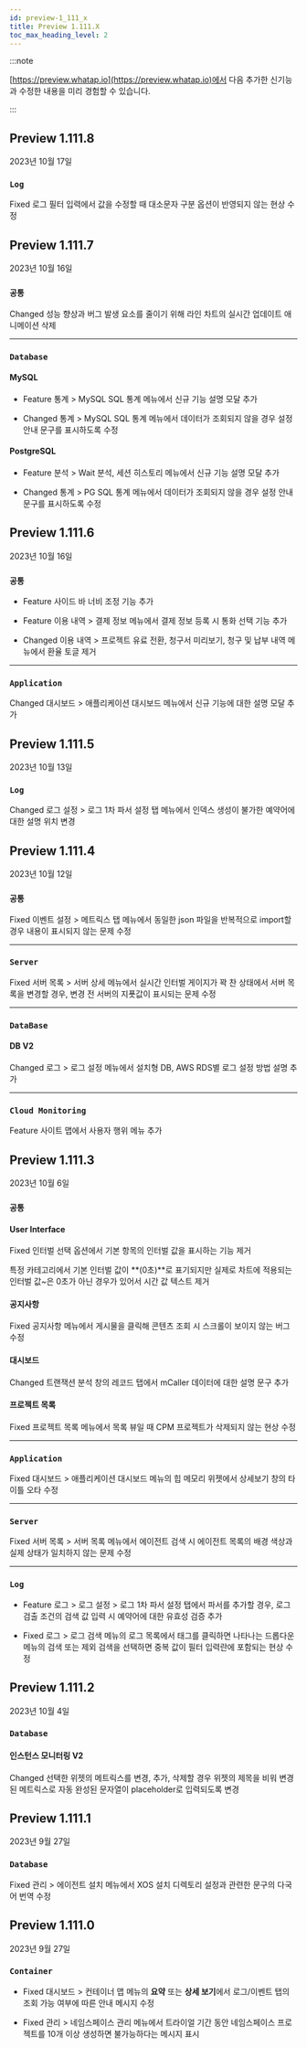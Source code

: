 ```yaml
---
id: preview-1_111_x
title: Preview 1.111.X
toc_max_heading_level: 2
---
```


<head>
<meta name="robots" content="noindex, nofollow"/>
</head>

:::note

[https://preview.whatap.io](https://preview.whatap.io)에서 다음 추가한 신기능과 수정한 내용을 미리 경험할 수 있습니다. 

:::


## Preview 1.111.8

2023년 10월 17일

<div class='indentTab'>

### `Log`

<p><Status>Fixed</Status> 로그 필터 입력에서 값을 수정할 때 <UI>대소문자 구분</UI> 옵션이 반영되지 않는 현상 수정</p>

</div>

## Preview 1.111.7

2023년 10월 16일

<div class='indentTab'>

### `공통`

<p><Status>Changed</Status> 성능 향상과 버그 발생 요소를 줄이기 위해 라인 차트의 실시간 업데이트 애니메이션 삭제</p>

---

### `Database`

#### MySQL

- <Status>Feature</Status> <UI>통계</UI> > <UI>MySQL SQL 통계</UI> 메뉴에서 신규 기능 설명 모달 추가

- <Status>Changed</Status> <UI>통계</UI> > <UI>MySQL SQL 통계</UI> 메뉴에서 데이터가 조회되지 않을 경우 설정 안내 문구를 표시하도록 수정

#### PostgreSQL

- <Status>Feature</Status> <UI>분석</UI> > <UI>Wait 분석</UI>, <UI>세션 히스토리</UI> 메뉴에서 신규 기능 설명 모달 추가 

- <Status>Changed</Status> <UI>통계</UI> > <UI>PG SQL 통계</UI> 메뉴에서 데이터가 조회되지 않을 경우 설정 안내 문구를 표시하도록 수정

</div>

## Preview 1.111.6

2023년 10월 16일

<div class='indentTab'>

### `공통`

- <Status>Feature</Status> 사이드 바 너비 조정 기능 추가

- <Status>Feature</Status> <UI>이용 내역</UI> > <UI>결제 정보</UI> 메뉴에서 결제 정보 등록 시 통화 선택 기능 추가

- <Status>Changed</Status> <UI>이용 내역</UI> > <UI>프로젝트 유료 전환</UI>, <UI>청구서 미리보기</UI>, <UI>청구 및 납부 내역</UI> 메뉴에서 환율 토글 제거

---

### `Application`

<p><Status>Changed</Status> <UI>대시보드</UI> > <UI>애플리케이션 대시보드</UI> 메뉴에서 신규 기능에 대한 설명 모달 추가</p>

</div>


## Preview 1.111.5

2023년 10월 13일

<div class='indentTab'>

### `Log`

<p><Status>Changed</Status> <UI>로그 설정</UI> > <UI>로그 1차 파서 설정</UI> 탭 메뉴에서 인덱스 생성이 불가한 예약어에 대한 설명 위치 변경</p>

</div>


## Preview 1.111.4

2023년 10월 12일

<div class='indentTab'>

### `공통`

<p><Status>Fixed</Status> <UI>이벤트 설정</UI> > <UI>메트릭스</UI> 탭 메뉴에서 동일한 json 파일을 반복적으로 import할 경우 내용이 표시되지 않는 문제 수정</p>

---

### `Server`

<p><Status>Fixed</Status> <UI>서버 목록</UI> > <UI>서버 상세</UI> 메뉴에서 실시간 인터벌 게이지가 꽉 찬 상태에서 서버 목록을 변경할 경우, 변경 전 서버의 지푯값이 표시되는 문제 수정</p>

---

### `DataBase`

#### DB V2

<p><Status>Changed</Status> <UI>로그</UI> > <UI>로그 설정</UI> 메뉴에서 설치형 DB, AWS RDS별 로그 설정 방법 설명 추가</p>

---

### `Cloud Monitoring`

<p><Status>Feature</Status> <UI>사이트 맵</UI>에서 <UI>사용자 행위</UI> 메뉴 추가</p>

</div>


## Preview 1.111.3

2023년 10월 6일

<div class='indentTab'>

### `공통`

#### User Interface

<p><Status>Fixed</Status> 인터벌 선택 옵션에서 기본 항목의 인터벌 값을 표시하는 기능 제거</p>

특정 카테고리에서 기본 인터벌 값이 **(0초)**로 표기되지만 실제로 차트에 적용되는 인터벌 값~은 0초가 아닌 경우가 있어서 시간 값 텍스트 제거

#### 공지사항

<p><Status>Fixed</Status> <UI>공지사항</UI> 메뉴에서 게시물을 클릭해 콘텐츠 조회 시 스크롤이 보이지 않는 버그 수정</p>

#### 대시보드

<p><Status>Changed</Status> <UI>트랜잭션 분석</UI> 창의 레코드 탭에서 mCaller 데이터에 대한 설명 문구 추가</p>

#### 프로젝트 목록

<p><Status>Fixed</Status> <UI>프로젝트 목록</UI> 메뉴에서 목록 뷰일 때 CPM 프로젝트가 삭제되지 않는 현상 수정</p>

---

### `Application`

<p><Status>Fixed</Status> <UI>대시보드</UI> > <UI>애플리케이션 대시보드</UI> 메뉴의 <UI>힙 메모리</UI> 위젯에서 상세보기 창의 타이틀 오타 수정</p>

---

### `Server`

<p><Status>Fixed</Status> <UI>서버 목록</UI> > <UI>서버 목록</UI> 메뉴에서 에이전트 검색 시 에이전트 목록의 배경 색상과 실제 상태가 일치하지 않는 문제 수정</p>

---

### `Log`

- <Status>Feature</Status> <UI>로그</UI> > <UI>로그 설정</UI> > <UI>로그 1차 파서 설정</UI> 탭에서 파서를 추가할 경우, <UI>로그 검출 조건</UI>의 검색 값 입력 시 예약어에 대한 유효성 검증 추가

- <Status>Fixed</Status> <UI>로그</UI> > <UI>로그 검색</UI> 메뉴의 로그 목록에서 태그를 클릭하면 나타나는 드롭다운 메뉴의 <UI>검색</UI> 또는 <UI>제외 검색</UI>을 선택하면 중복 값이 <UI>필터</UI> 입력란에 포함되는 현상 수정

</div>

## Preview 1.111.2

2023년 10월 4일

<div class='indentTab'>

### `Database`

#### 인스턴스 모니터링 V2

<p><Status>Changed</Status> 선택한 위젯의 메트릭스를 변경, 추가, 삭제할 경우 위젯의 제목을 비워 변경된 메트릭스로 자동 완성된 문자열이 placeholder로 입력되도록 변경</p>

</div>


## Preview 1.111.1

2023년 9월 27일

<div class='indentTab'>

### `Database`

<p><Status>Fixed</Status> <UI>관리</UI> > <UI>에이전트 설치</UI> 메뉴에서 XOS 설치 디렉토리 설정과 관련한 문구의 다국어 번역 수정</p>

</div>

## Preview 1.111.0

2023년 9월 27일

<div class='indentTab'>

### `Container`

- <Status>Fixed</Status> <UI>대시보드</UI> > <UI>컨테이너 맵</UI> 메뉴의 **요약** 또는 **상세 보기**에서 <UI>로그</UI>/<UI>이벤트</UI> 탭의 조회 가능 여부에 따른 안내 메시지 수정

- <Status>Fixed</Status> <UI>관리</UI> > <UI>네임스페이스 관리</UI> 메뉴에서 트라이얼 기간 동안 네임스페이스 프로젝트를 10개 이상 생성하면 불가능하다는 메시지 표시

</div>